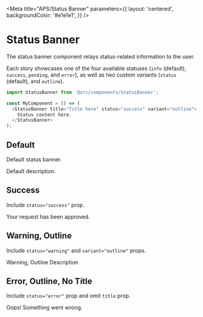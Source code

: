 
<Meta
  title="APS/Status Banner"
  parameters={{
    layout: 'centered',
    backgroundColor: '#e1e1e1',
  }}
/>

# Status Banner

The status banner component relays status-related information to the user.

Each story showcases one of the four available statuses (`info` (default), `success`, `pending`, and `error`),
as well as two custom variants (`status` (default), and `outline`).

```javascript
import StatusBanner from '@src/components/StatusBanner';

const MyComponent = () => (
  <StatusBanner title="Title here" status="success" variant="outline">
    Status content here.
  </StatusBanner>
);
```

## Default

Default status banner.

<Canvas>
  <Story name="Default">
    <StatusBanner title="Default Title">
      Default description.
    </StatusBanner>
  </Story>
</Canvas>

## Success

Include `status="success"` prop.

<Canvas>
  <Story name="Success Status">
    <StatusBanner status="success" title="Request Approved">
      Your request has been approved.
    </StatusBanner>
  </Story>
</Canvas>

## Warning, Outline

Include `status="warning"` and `variant="outline"` props.

<Canvas>
  <Story name="Warning, Outline">
    <StatusBanner status="warning" variant="outline" title="Warning, Outline Title">
      Warning, Outline Description
    </StatusBanner>
  </Story>
</Canvas>

## Error, Outline, No Title

Include `status="error"` prop and omit `title` prop.

<Canvas>
  <Story name="Error, No Title, Outline">
    <StatusBanner status="error" variant="outline">
      Oops! Something went wrong.
    </StatusBanner>
  </Story>
</Canvas>

